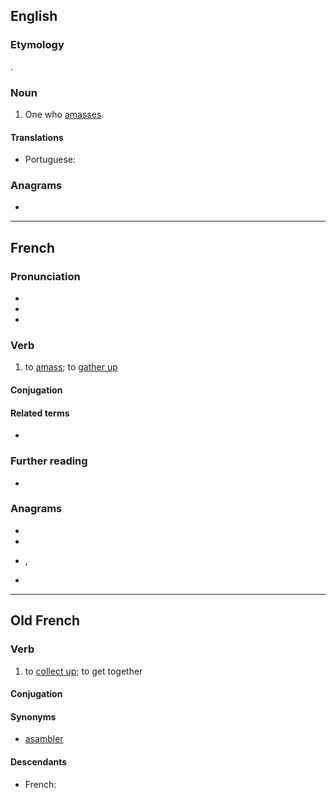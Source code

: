 ==English==

===Etymology===
{{affix|en|amass|-er|id2=agent noun}}.

===Noun===
{{en-noun}}

# One who [[amass]]es.

====Translations====
{{trans-top|one who amasses}}
* Portuguese: {{t|pt|amontoador|m}}
{{trans-mid}}
{{trans-bottom}}

===Anagrams===
* {{anagrams|en|samares}}

----

==French==

===Pronunciation===
* {{IPA|/a.mɑ.se/|lang=fr}}
* {{rhymes|e|lang=fr}}
* {{fr-homophones-er|amass}}

===Verb===
{{fr-verb}}

# to [[amass]]; to [[gather up]]

====Conjugation====
{{fr-conj-auto}}

====Related terms====
* {{l|fr|ramasser}}

===Further reading===
* {{R:TLFi}}

===Anagrams===
* {{l|fr|armasse}}
* {{l|fr|massera}}
* {{l|fr|ramasse}}, {{l|fr|ramassé}}
* {{l|fr|rasâmes}}

----

==Old French==

===Verb===
{{head|fro|verb}}

# to [[collect up]]; to get together

====Conjugation====
{{fro-conj-er}}

====Synonyms====
* [[asambler]]

====Descendants====
* French: {{l|fr|amasser}}